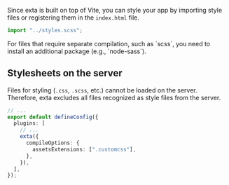 Since exta is built on top of Vite, you can style your app by importing style files or registering them in the `index.html` file.

```ts
import "../styles.scss";
```

<Box type="warning">
  For files that require separate compilation, such as `scss`, you need to
  install an additional package (e.g., `node-sass`).
</Box>

## Stylesheets on the server

Files for styling (`.css`, `.scss`, etc.) cannot be loaded on the server. Therefore, exta excludes all files recognized as style files from the server.

```ts
// ...
export default defineConfig({
  plugins: [
    // ...
    exta({
      compileOptions: {
        assetsExtensions: [".customcss"],
      },
    }),
  ],
});
```

